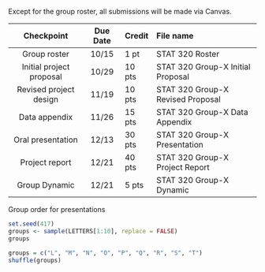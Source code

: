 Except for the group roster, all submissions will be made via Canvas. 

          Checkpoint           Due Date    Credit   File name
  -------------------------- ------------- -------- ----------------------------------
         Group roster            10/15        1 pt    STAT 320 Roster
   Initial project proposal      10/29       10 pts  STAT 320 Group-X Initial Proposal
    Revised project design       11/19       10 pts  STAT 320 Group-X Revised Proposal
        Data appendix            11/26       15 pts   STAT 320 Group-X Data Appendix      
      Oral presentation         12/13        30 pts  STAT 320 Group-X Presentation
        Project report           12/21      40 pts  STAT 320 Group-X Project Report
        Group Dynamic            12/21       5 pts   STAT 320 Group-X Dynamic

<!--
        Draft handout            4/28      10 pts  SDS 291 Group-X Draft Handout



Date   | Groups
-------|--------
Dec 8  | K, I, G, J, L, D
Dec 10 | C, B, F, M, A, E, H
Dec 16 | Technical Report, Group Dynamic due

--> 

Group order for presentations
```r
set.seed(417)
groups <- sample(LETTERS[1:10], replace = FALSE)
groups
``` 

```r
groups = c("L", "M", "N", "O", "P", "Q", "R", "S", "T")
shuffle(groups)
``` 